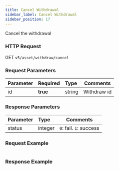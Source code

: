 ```yaml
---
title: Cancel Withdrawal
sidebar_label: Cancel Withdrawal
sidebar_position: 17
---
```


Cancel the withdrawal

### HTTP Request
GET `v5/asset/withdraw/cancel`

### Request Parameters
| Parameter | Required | Type | Comments|
|:----- |:-------|:-----|------ |
|id |**true** |string |Withdraw id |

### Response Parameters
| Parameter | Type | Comments|
|:----- |:-----|----- |
|status |integer|`0`: fail. `1`: success |

### Request Example

<Tabs>
<TabItem value="console" label="Console">

```http

```

</TabItem>
</Tabs>

### Response Example

<Tabs>
<TabItem value="js response" label="response">

```json

```
</TabItem>
</Tabs>